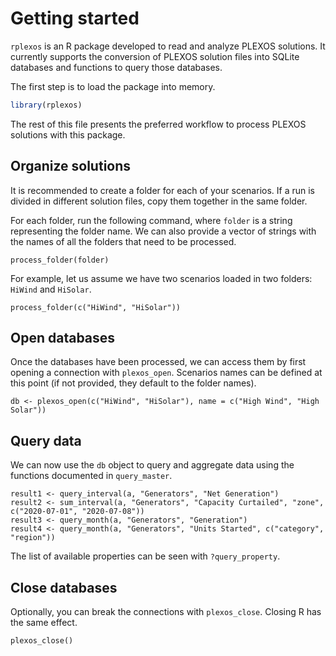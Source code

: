 <!--
%\VignetteEngine{knitr}
%\VignetteIndexEntry{rplexos: Getting started}
-->


# Getting started

`rplexos` is an R package developed to read and analyze PLEXOS solutions. It currently supports the
conversion of PLEXOS solution files into SQLite databases and functions to query those databases.

The first step is to load the package into memory.

```{r, message = FALSE}
library(rplexos)
```

The rest of this file presents the preferred workflow to process PLEXOS solutions with this package.


## Organize solutions

It is recommended to create a folder for each of your scenarios. If a run is divided in different
solution files, copy them together in the same folder.

For each folder, run the following command, where `folder` is a string representing the folder name.
We can also provide a vector of strings with the names of all the folders that need to be processed.

```
process_folder(folder)
```

For example, let us assume we have two scenarios loaded in two folders: `HiWind` and `HiSolar`. 

```
process_folder(c("HiWind", "HiSolar"))
```


## Open databases

Once the databases have been processed, we can access them by first opening a connection with `plexos_open`.
Scenarios names can be defined at this point (if not provided, they default to the folder names).

```
db <- plexos_open(c("HiWind", "HiSolar"), name = c("High Wind", "High Solar"))
```


## Query data

We can now use the `db` object to query and aggregate data using the functions documented in `query_master`.

```
result1 <- query_interval(a, "Generators", "Net Generation")
result2 <- sum_interval(a, "Generators", "Capacity Curtailed", "zone", c("2020-07-01", "2020-07-08"))
result3 <- query_month(a, "Generators", "Generation")
result4 <- query_month(a, "Generators", "Units Started", c("category", "region"))
```

The list of available properties can be seen with `?query_property`.


## Close databases

Optionally, you can break the connections with `plexos_close`. Closing R has the same effect.

```
plexos_close()
```
